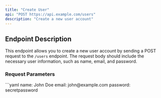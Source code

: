 ```yaml
---
title: "Create User"
api: "POST https://api.example.com/users"
description: "Create a new user account"
---
```


## Endpoint Description

This endpoint allows you to create a new user account by sending a POST request to the `/users` endpoint. The request body should include the necessary user information, such as name, email, and password.

### Request Parameters

<RequestExample>
```yaml
name: John Doe
email: john@example.com
password: secretpassword
